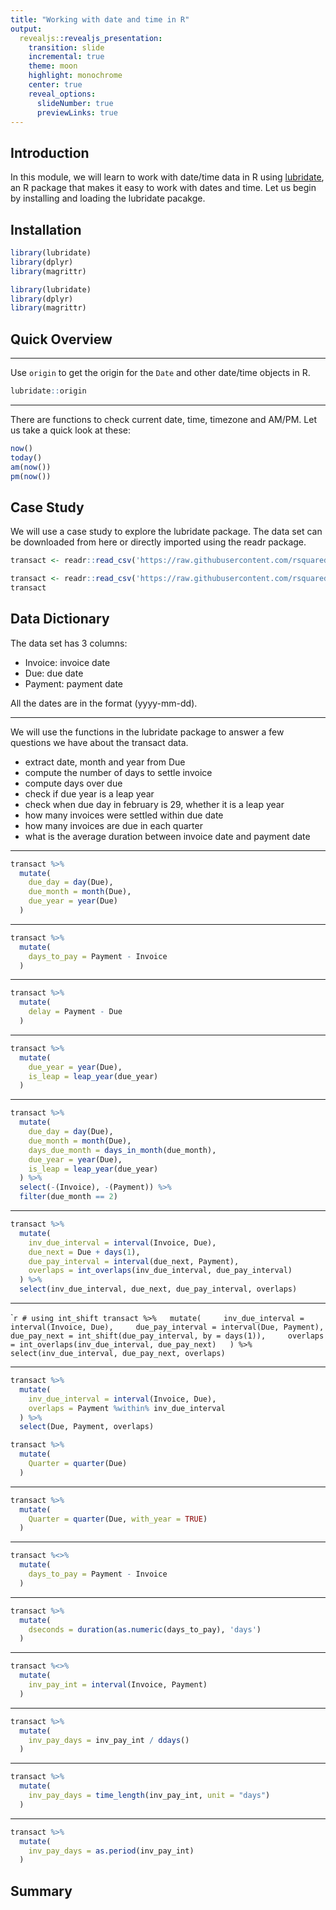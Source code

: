 ```yaml
---
title: "Working with date and time in R"
output: 
  revealjs::revealjs_presentation:
    transition: slide
    incremental: true
    theme: moon
    highlight: monochrome
    center: true
    reveal_options:
      slideNumber: true
      previewLinks: true
---
```


## Introduction

 In this module, we will learn to work with date/time data in R using [lubridate]( https://CRAN.R-project.org/package=lubridate), an R package that makes it easy to work with dates and time. Let us begin by installing and loading the lubridate pacakge.
 
## Installation

```r
library(lubridate)
library(dplyr)
library(magrittr)
```

```r
library(lubridate)
library(dplyr)
library(magrittr)
```

## Quick Overview

----

Use `origin` to get the origin for the `Date` and other date/time objects in R.

```r
lubridate::origin
```

----

There are functions to check current date, time, timezone and AM/PM. Let us take a quick look at these:

```r
now()
today()
am(now())  
pm(now())
```

## Case Study

We will use a case study to explore the lubridate package. The data set can be downloaded from here or directly imported using the readr package.

```r
transact <- readr::read_csv('https://raw.githubusercontent.com/rsquaredacademy/datasets/master/transact.csv')
```

```r
transact <- readr::read_csv('https://raw.githubusercontent.com/rsquaredacademy/datasets/master/transact.csv')
transact
```

## Data Dictionary

The data set has 3 columns:

- Invoice: invoice date 
- Due: due date
- Payment: payment date

All the dates are in the format (yyyy-mm-dd).

----

We will use the functions in the lubridate package to answer a few 
questions we have about the transact data.

- extract date, month and year from Due
- compute the number of days to settle invoice
- compute days over due
- check if due year is a leap year
- check when due day in february is 29, whether it is a leap year
- how many invoices were settled within due date
- how many invoices are due in each quarter
- what is the average duration between invoice date and payment date

----

```r
transact %>%
  mutate(
    due_day = day(Due),
    due_month = month(Due),
    due_year = year(Due)
  )
```

----

```r
transact %>%
  mutate(
    days_to_pay = Payment - Invoice
  )
```

----

```r
transact %>%
  mutate(
    delay = Payment - Due
  )
```

----

```r
transact %>%
  mutate(
    due_year = year(Due),
    is_leap = leap_year(due_year)
  )
```

----

```r
transact %>%
  mutate(
    due_day = day(Due),
    due_month = month(Due),
    days_due_month = days_in_month(due_month),
    due_year = year(Due),
    is_leap = leap_year(due_year)
  ) %>%
  select(-(Invoice), -(Payment)) %>%
  filter(due_month == 2)
```

----

```r
transact %>%
  mutate(
    inv_due_interval = interval(Invoice, Due),
    due_next = Due + days(1),
    due_pay_interval = interval(due_next, Payment),
    overlaps = int_overlaps(inv_due_interval, due_pay_interval)
  ) %>%
  select(inv_due_interval, due_next, due_pay_interval, overlaps)
```

----

````r
# using int_shift
transact %>%
  mutate(
    inv_due_interval = interval(Invoice, Due),
    due_pay_interval = interval(Due, Payment),  
    due_pay_next = int_shift(due_pay_interval, by = days(1)),
    overlaps = int_overlaps(inv_due_interval, due_pay_next)
  ) %>%
  select(inv_due_interval, due_pay_next, overlaps)
```

----

```r
transact %>%
  mutate(
    inv_due_interval = interval(Invoice, Due),
    overlaps = Payment %within% inv_due_interval
  ) %>%
  select(Due, Payment, overlaps)
```

```r
transact %>%
  mutate(
    Quarter = quarter(Due)
  )
```

----

```r
transact %>%
  mutate(
    Quarter = quarter(Due, with_year = TRUE)
  )
```

----

```r
transact %<>%
  mutate(
    days_to_pay = Payment - Invoice
  )
```

----

```r
transact %>%
  mutate(
    dseconds = duration(as.numeric(days_to_pay), 'days')
  )
```

----

```r
transact %<>%
  mutate(
    inv_pay_int = interval(Invoice, Payment)
  )
```

----

```r
transact %>%
  mutate(
    inv_pay_days = inv_pay_int / ddays()
  )
```

----

```r
transact %>%
  mutate(
    inv_pay_days = time_length(inv_pay_int, unit = "days")
  )
```

----

```r
transact %>%
  mutate(
    inv_pay_days = as.period(inv_pay_int)
  )
```

## Summary
